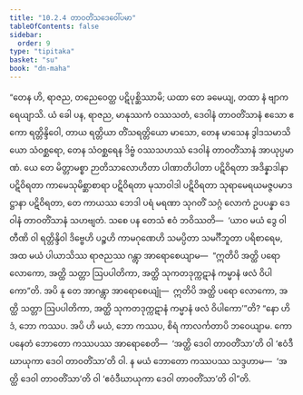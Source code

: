 ```yaml
---
title: "10.2.4 တာဝတိံသဒေဝေါ်ပမာ"
tableOfContents: false
sidebar:
  order: 9
type: "tipitaka"
basket: "su"
book: "dn-maha"
---
```



<DynamicBreadcrumb />

<Division number="417" book="dn-maha">

<Paragraph number="1103" book="dn-maha">
“တေန ဟိ, ရာဇည, တညေဝေတ္ထ ပဋိပုစ္ဆိဿာမိ; ယထာ တေ ခမေယျ, တထာ နံ ဗျာကရေယျာသိ. ယံ ခေါ ပန, ရာဇည, မာနုဿကံ ဝဿသတံ, ဒေဝါနံ တာဝတိံသာနံ ဧသော ဧကော ရတ္တိန္ဒိဝေါ, တာယ ရတ္တိယာ တိံသရတ္တိယော မာသော, တေန မာသေန ဒွါဒသမာသိယော သံဝစ္ဆရော, တေန သံဝစ္ဆရေန ဒိဗ္ဗံ ဝဿသဟဿံ ဒေဝါနံ တာဝတိံသာနံ အာယုပ္ပမာဏံ. ယေ တေ မိတ္တာမစ္စာ ဉာတိသာလောဟိတာ ပါဏာတိပါတာ ပဋိဝိရတာ အဒိန္နာဒါနာ ပဋိဝိရတာ ကာမေသုမိစ္ဆာစာရာ ပဋိဝိရတာ မုသာဝါဒါ ပဋိဝိရတာ သုရာမေရယမဇ္ဇပမာဒဋ္ဌာနာ ပဋိဝိရတာ, တေ ကာယဿ ဘေဒါ ပရံ မရဏာ သုဂတိံ သဂ္ဂံ လောကံ ဥပပန္နာ ဒေဝါနံ တာဝတိံသာနံ သဟဗျတံ. သစေ ပန တေသံ ဧဝံ ဘဝိဿတိ—  ‘ယာဝ မယံ ဒွေ ဝါ တီဏိ ဝါ ရတ္တိန္ဒိဝါ ဒိဗ္ဗေဟိ ပဉ္စဟိ ကာမဂုဏေဟိ သမပ္ပိတာ သမင်္ဂီဘူတာ ပရိစာရေမ, အထ မယံ ပါယာသိဿ ရာဇညဿ ဂန္တွာ အာရောစေယျာမ—  “ဣတိပိ အတ္ထိ ပရော လောကော, အတ္ထိ သတ္တာ ဩပပါတိကာ, အတ္ထိ သုကတဒုက္ကဋာနံ ကမ္မာနံ ဖလံ ဝိပါကော”တိ. အပိ နု တေ အာဂန္တွာ အာရောစေယျုံ—  ဣတိပိ အတ္ထိ ပရော လောကော, အတ္ထိ သတ္တာ ဩပပါတိကာ, အတ္ထိ သုကတဒုက္ကဋာနံ ကမ္မာနံ ဖလံ ဝိပါကော’”တိ? “နော ဟိဒံ, ဘော ကဿပ. အပိ ဟိ မယံ, ဘော ကဿပ, စိရံ ကာလင်္ကတာပိ ဘဝေယျာမ. ကော ပနေတံ ဘောတော ကဿပဿ အာရောစေတိ—  ‘အတ္ထိ ဒေဝါ တာဝတိံသာ’တိ ဝါ ‘ဧဝံဒီဃာယုကာ ဒေဝါ တာဝတိံသာ’တိ ဝါ. န မယံ ဘောတော ကဿပဿ သဒ္ဒဟာမ—  ‘အတ္ထိ ဒေဝါ တာဝတိံသာ’တိ ဝါ ‘ဧဝံဒီဃာယုကာ ဒေဝါ တာဝတိံသာ’တိ ဝါ”တိ.
</Paragraph>
</Division>